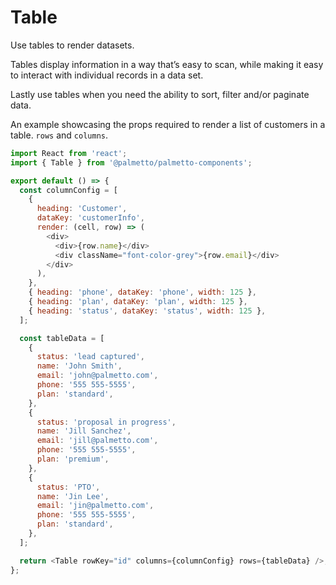 
<Meta title="Components/Table/Codesandbox" />

# Table

Use tables to render datasets.

Tables display information in a way that’s easy to scan, while making it easy to interact with individual records in a data set.

Lastly use tables when you need the ability to sort, filter and/or paginate data.

An example showcasing the props required to render a list of customers in a table. `rows` and `columns`.

```js codesandbox=palmetto-components
import React from 'react';
import { Table } from '@palmetto/palmetto-components';

export default () => {
  const columnConfig = [
    {
      heading: 'Customer',
      dataKey: 'customerInfo',
      render: (cell, row) => (
        <div>
          <div>{row.name}</div>
          <div className="font-color-grey">{row.email}</div>
        </div>
      ),
    },
    { heading: 'phone', dataKey: 'phone', width: 125 },
    { heading: 'plan', dataKey: 'plan', width: 125 },
    { heading: 'status', dataKey: 'status', width: 125 },
  ];

  const tableData = [
    {
      status: 'lead captured',
      name: 'John Smith',
      email: 'john@palmetto.com',
      phone: '555 555-5555',
      plan: 'standard',
    },
    {
      status: 'proposal in progress',
      name: 'Jill Sanchez',
      email: 'jill@palmetto.com',
      phone: '555 555-5555',
      plan: 'premium',
    },
    {
      status: 'PTO',
      name: 'Jin Lee',
      email: 'jin@palmetto.com',
      phone: '555 555-5555',
      plan: 'standard',
    },
  ];

  return <Table rowKey="id" columns={columnConfig} rows={tableData} />;
};
```